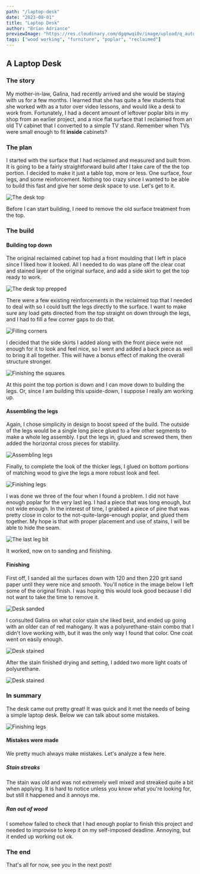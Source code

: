```yaml
---
path: "/laptop-desk"
date: "2023-08-01"
title: "Laptop Desk"
author: "Brian Adriance"
previewImage: "https://res.cloudinary.com/dgqmwqi0v/image/upload/q_auto,f_auto,w_800/blog-posts/laptop-desk/IMG_0081_qgsyve"
tags: ["wood working", "furniture", "poplar", "reclaimed"]
---
```


## A Laptop Desk

### The story

My mother-in-law, Galina, had recently arrived and she would be staying with us for a few months. I learned that she has quite a few students that she worked with as a tutor over video lessons, and would like a desk to work from. Fortunately, I had a decent amount of leftover poplar bits in my shop from an earlier project, and a nice flat surface that I reclaimed from an old TV cabinet that I converted to a simple TV stand. Remember when TVs were small enough to fit **inside** cabinets?

### The plan

I started with the surface that I had reclaimed and measured and built from. It is going to be a fairly straightforward build after I take care of the the top portion. I decided to make it just a table top, more or less. One surface, four legs, and some reinforcement. Nothing too crazy since I wanted to be able to build this fast and give her some desk space to use. Let's get to it.

![The desk top](https://res.cloudinary.com/dgqmwqi0v/image/upload/q_auto,f_auto,w_2048/blog-posts/laptop-desk/IMG_0068_hirash)

Before I can start building, I need to remove the old surface treatment from the top.

### The build

#### Building top down

The original reclaimed cabinet top had a front moulding that I left in place since I liked how it looked. All I needed to do was plane off the clear coat and stained layer of the original surface, and add a side skirt to get the top ready to work.

![The desk top prepped](https://res.cloudinary.com/dgqmwqi0v/image/upload/q_auto,f_auto,w_2048/blog-posts/laptop-desk/IMG_0070_dlbpst)

There were a few existing reinforcements in the reclaimed top that I needed to deal with so I could butt the legs directly to the surface. I want to make sure any load gets directed from the top straight on down through the legs, and I had to fill a few corner gaps to do that.

![Filling corners](https://res.cloudinary.com/dgqmwqi0v/image/upload/q_auto,f_auto,w_1024/blog-posts/laptop-desk/IMG_0072_bxrqdy)

I decided that the side skirts I added along with the front piece were not enough for it to look and feel nice, so I went and added a back piece as well to bring it all together. This will have a bonus effect of making the overall structure stronger.

![Finishing the squares](https://res.cloudinary.com/dgqmwqi0v/image/upload/q_auto,f_auto,w_1024/blog-posts/laptop-desk/IMG_0073_ycwmco)

At this point the top portion is down and I can move down to building the legs. Or, since I am building this upside-down, I suppose I really am working up.

#### Assembling the legs

Again, I chose simplicity in design to boost speed of the build. The outside of the legs would be a single long piece glued to a few other segments to make a whole leg assembly. I put the legs in, glued and screwed them, then added the horizontal cross pieces for stability.

![Assembling legs](https://res.cloudinary.com/dgqmwqi0v/image/upload/q_auto,f_auto,w_1024/blog-posts/laptop-desk/IMG_0081_qgsyve)

Finally, to complete the look of the thicker legs, I glued on bottom portions of matching wood to give the legs a more robust look and feel.

![Finishing legs](https://res.cloudinary.com/dgqmwqi0v/image/upload/q_auto,f_auto,w_1024/blog-posts/laptop-desk/IMG_0083_wolfee)

I was done we three of the four when I found a problem. I did not have enough poplar for the very last leg. I had a piece that was long enough, but not wide enough. In the interest of time, I grabbed a piece of pine that was pretty close in color to the not-quite-large-enough poplar, and glued them together. My hope is that with proper placement and use of stains, I will be able to hide the seam.

![The last leg bit](https://res.cloudinary.com/dgqmwqi0v/image/upload/q_auto,f_auto,w_2048/blog-posts/laptop-desk/IMG_0082_vl0de0)

It worked, now on to sanding and finishing.

#### Finishing

First off, I sanded all the surfaces down with 120 and then 220 grit sand paper until they were nice and smooth. You'll notice in the image below I left some of the original finish. I was hoping this would look good because I did not want to take the time to remove it.

![Desk sanded](https://res.cloudinary.com/dgqmwqi0v/image/upload/q_auto,f_auto,w_2048/blog-posts/laptop-desk/IMG_0085_kshw2q)

I consulted Galina on what color stain she liked best, and ended up going with an older can of red mahogany. It was a polyurethane-stain combo that I didn't love working with, but it was the only way I found that color. One coat went on easily enough.

![Desk stained](https://res.cloudinary.com/dgqmwqi0v/image/upload/q_auto,f_auto,w_2048/blog-posts/laptop-desk/IMG_0086_mq6qio)

After the stain finished drying and setting, I added two more light coats of polyurethane.

![Desk stained](https://res.cloudinary.com/dgqmwqi0v/image/upload/q_auto,f_auto,w_2048/blog-posts/laptop-desk/IMG_0112_ty5uaj)

### In summary

The desk came out pretty great! It was quick and it met the needs of being a simple laptop desk. Below we can talk about some mistakes.

![Finishing legs](https://res.cloudinary.com/dgqmwqi0v/image/upload/q_auto,f_auto,w_1024/blog-posts/laptop-desk/IMG_0123_qorii6)

#### Mistakes were made

We pretty much always make mistakes. Let's analyze a few here.

##### Stain streaks

The stain was old and was not extremely well mixed and streaked quite a bit when applying. It is hard to notice unless you know what you're looking for, but still it happened and it annoys me.

##### Ran out of wood

I somehow failed to check that I had enough poplar to finish this project and needed to improvise to keep it on my self-imposed deadline. Annoying, but it ended up working out ok.

### The end

That's all for now, see you in the next post!

